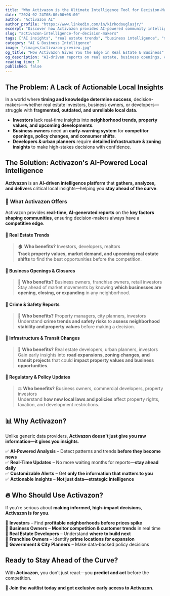 ```yaml
---
title: "Why Activazon is the Ultimate Intelligence Tool for Decision-Makers"
date: "2024-02-24T08:00:00+08:00"
author: "Activazon AI"
author_profile: "https://www.linkedin.com/in/kirkodouglasjr/"
excerpt: "Discover how Activazon provides AI-powered community intelligence for investors, developers, and business owners looking to stay ahead in an ever-changing landscape."
slug: "activazon-intelligence-for-decision-makers"
tags: ["AI insights", "real estate trends", "business intelligence", "market analysis"]
category: "AI & Business Intelligence"
image: "/images/activazon-preview.jpg"
og_title: "How Activazon Gives You the Edge in Real Estate & Business"
og_description: "AI-driven reports on real estate, business openings, crime trends, and infrastructure—stay ahead of market shifts with Activazon."
reading_time: 7
published: false
---
```


## The Problem: A Lack of Actionable Local Insights

In a world where **timing and knowledge determine success**, decision-makers—whether real estate investors, business owners, or developers—struggle with **fragmented, outdated, and unreliable local data**.

- **Investors** lack real-time insights into **neighborhood trends, property values, and upcoming developments**.
- **Business owners** need an **early-warning system** for **competitor openings, policy changes, and consumer shifts**.
- **Developers & urban planners** require **detailed infrastructure & zoning insights** to make high-stakes decisions with confidence.

## The Solution: Activazon's AI-Powered Local Intelligence

**Activazon** is an **AI-driven intelligence platform** that **gathers, analyzes, and delivers** critical local insights—helping you **stay ahead of the curve**.

### 🚀 **What Activazon Offers**
Activazon provides **real-time, AI-generated reports** on the **key factors shaping communities**, ensuring decision-makers always have a **competitive edge**.

#### 🔹 **Real Estate Trends**
> 🏠 **Who benefits?** Investors, developers, realtors  
**Track property values, market demand, and upcoming real estate shifts** to find the best opportunities before the competition.

#### 🔹 **Business Openings & Closures**
> 🏢 **Who benefits?** Business owners, franchise owners, retail investors  
Stay ahead of market movements by knowing **which businesses are opening, closing, or expanding** in any neighborhood.

#### 🔹 **Crime & Safety Reports**
> 🚓 **Who benefits?** Property managers, city planners, investors  
Understand **crime trends and safety risks** to **assess neighborhood stability and property values** before making a decision.

#### 🔹 **Infrastructure & Transit Changes**
> 🚧 **Who benefits?** Real estate developers, urban planners, investors  
Gain early insights into **road expansions, zoning changes, and transit projects** that could **impact property values and business opportunities**.

#### 🔹 **Regulatory & Policy Updates**
> ⚖️ **Who benefits?** Business owners, commercial developers, property investors  
Understand **how new local laws and policies** affect property rights, taxation, and development restrictions.

## 📊 **Why Activazon?**
Unlike generic data providers, **Activazon doesn't just give you raw information—it gives you insights**.

✅ **AI-Powered Analysis** – Detect patterns and trends **before they become news**  
✅ **Real-Time Updates** – No more waiting months for reports—**stay ahead daily**  
✅ **Customizable Alerts** – Get **only the information that matters to you**  
✅ **Actionable Insights** – **Not just data—strategic intelligence**  

## 🔥 **Who Should Use Activazon?**
If you’re serious about **making informed, high-impact decisions**, **Activazon is for you**.

🔹 **Investors** – Find **profitable neighborhoods before prices spike**  
🔹 **Business Owners** – **Monitor competition & customer trends** in real time  
🔹 **Real Estate Developers** – Understand **where to build next**  
🔹 **Franchise Owners** – Identify **prime locations for expansion**  
🔹 **Government & City Planners** – Make data-backed policy decisions  

## Ready to Stay Ahead of the Curve?  
With **Activazon**, you don’t just react—you **predict and act** before the competition.  

**📩 Join the waitlist today and get exclusive early access to Activazon.**

 
 <JoinWaitlistButton />